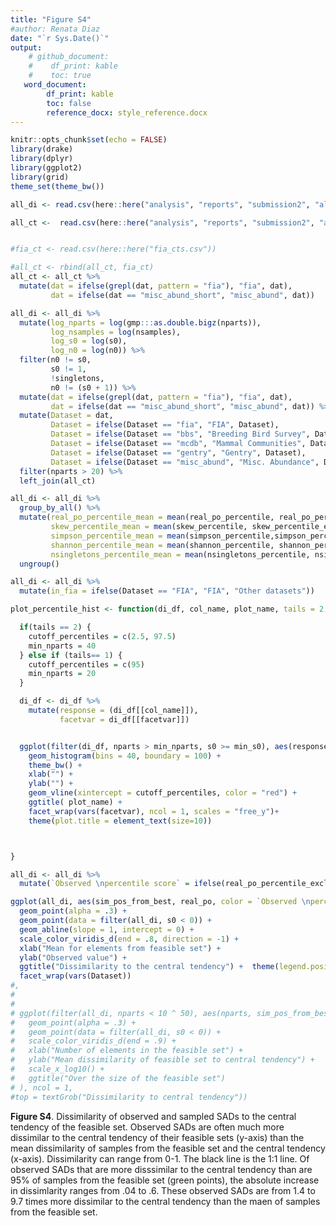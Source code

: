 ```yaml
---
title: "Figure S4"
#author: Renata Diaz
date: "`r Sys.Date()`"
output: 
    # github_document:
    #    df_print: kable
    #    toc: true
   word_document:
        df_print: kable
        toc: false
        reference_docx: style_reference.docx
---
```


```r
knitr::opts_chunk$set(echo = FALSE)
library(drake)
library(dplyr)
library(ggplot2)
library(grid)
theme_set(theme_bw())

all_di <- read.csv(here::here("analysis", "reports", "submission2", "all_di.csv"), stringsAsFactors = F)

all_ct <-  read.csv(here::here("analysis", "reports", "submission2", "all_ct.csv"), stringsAsFactors = F)


#fia_ct <- read.csv(here::here("fia_cts.csv"))

#all_ct <- rbind(all_ct, fia_ct)
all_ct <- all_ct %>%
  mutate(dat = ifelse(grepl(dat, pattern = "fia"), "fia", dat),
         dat = ifelse(dat == "misc_abund_short", "misc_abund", dat))

all_di <- all_di %>%
  mutate(log_nparts = log(gmp:::as.double.bigz(nparts)),
         log_nsamples = log(nsamples),
         log_s0 = log(s0),
         log_n0 = log(n0)) %>%
  filter(n0 != s0,
         s0 != 1,
         !singletons,
         n0 != (s0 + 1)) %>%
  mutate(dat = ifelse(grepl(dat, pattern = "fia"), "fia", dat),
         dat = ifelse(dat == "misc_abund_short", "misc_abund", dat)) %>%
  mutate(Dataset = dat,
         Dataset = ifelse(Dataset == "fia", "FIA", Dataset),
         Dataset = ifelse(Dataset == "bbs", "Breeding Bird Survey", Dataset),
         Dataset = ifelse(Dataset == "mcdb", "Mammal Communities", Dataset),
         Dataset = ifelse(Dataset == "gentry", "Gentry", Dataset),
         Dataset = ifelse(Dataset == "misc_abund", "Misc. Abundance", Dataset)) %>%
  filter(nparts > 20) %>%
  left_join(all_ct) 

all_di <- all_di %>%
  group_by_all() %>%
  mutate(real_po_percentile_mean = mean(real_po_percentile, real_po_percentile_excl),
         skew_percentile_mean = mean(skew_percentile, skew_percentile_excl),
         simpson_percentile_mean = mean(simpson_percentile,simpson_percentile_excl),
         shannon_percentile_mean = mean(shannon_percentile, shannon_percentile_excl),
         nsingletons_percentile_mean = mean(nsingletons_percentile, nsingletons_percentile_excl),) %>%
  ungroup()

all_di <- all_di %>%
  mutate(in_fia = ifelse(Dataset == "FIA", "FIA", "Other datasets"))

```


```r
plot_percentile_hist <- function(di_df, col_name, plot_name, tails = 2, facetvar = "Dataset", min_s0 = 0) {

  if(tails == 2) {
    cutoff_percentiles = c(2.5, 97.5)
    min_nparts = 40
  } else if (tails== 1) {
    cutoff_percentiles = c(95)
    min_nparts = 20
  }

  di_df <- di_df %>%
    mutate(response = (di_df[[col_name]]),
           facetvar = di_df[[facetvar]])


  ggplot(filter(di_df, nparts > min_nparts, s0 >= min_s0), aes(response)) +
    geom_histogram(bins = 40, boundary = 100) +
    theme_bw() +
    xlab("") +
    ylab("") +
    geom_vline(xintercept = cutoff_percentiles, color = "red") +
    ggtitle( plot_name) +
    facet_wrap(vars(facetvar), ncol = 1, scales = "free_y")+
    theme(plot.title = element_text(size=10))



}

all_di <- all_di %>%
  mutate(`Observed \npercentile score` = ifelse(real_po_percentile_excl > 95, "High (> 95)", "Less than 95"))

```



```r
ggplot(all_di, aes(sim_pos_from_best, real_po, color = `Observed \npercentile score`)) +
  geom_point(alpha = .3) +
  geom_point(data = filter(all_di, s0 < 0)) +
  geom_abline(slope = 1, intercept = 0) +
  scale_color_viridis_d(end = .8, direction = -1) +
  xlab("Mean for elements from feasible set") +
  ylab("Observed value") +
  ggtitle("Dissimilarity to the central tendency") +  theme(legend.position = "bottom")+
  facet_wrap(vars(Dataset))
#,
#
#
# ggplot(filter(all_di, nparts < 10 ^ 50), aes(nparts, sim_pos_from_best, color = Dataset)) +
#   geom_point(alpha = .3) +
#   geom_point(data = filter(all_di, s0 < 0)) +
#   scale_color_viridis_d(end = .9) +
#   xlab("Number of elements in the feasible set") +
#   ylab("Mean dissimilarity of feasible set to central tendency") +
#   scale_x_log10() +
#   ggtitle("Over the size of the feasible set")
# ), ncol = 1,
#top = textGrob("Dissimilarity to central tendency"))

```

**Figure S4**. Dissimilarity of observed and sampled SADs to the central tendency of the feasible set. Observed SADs are often much more dissimilar to the central tendency of their feasible sets (y-axis) than the mean dissimilarity of samples from the feasible set and the central tendency (x-axis). Dissimilarity can range from 0-1. The black line is the 1:1 line. Of observed SADs that are more disssimilar to the central tendency than are 95% of samples from the feasible set (green points), the absolute increase in dissimlarity ranges from .04 to .6. These observed SADs are from 1.4 to 9.7 times more dissimilar to the central tendency than the maen of samples from the feasible set. 
